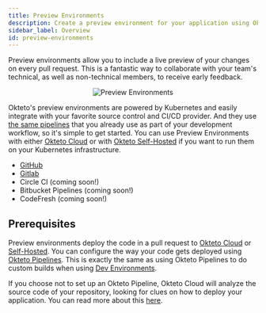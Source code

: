 ```yaml
---
title: Preview Environments
description: Create a preview environment for your application using Okteto
sidebar_label: Overview
id: preview-environments
---
```



Preview environments allow you to include a live preview of your changes on every pull request. This is a fantastic way to collaborate with your team's technical, as well as non-technical members, to receive early feedback.

<p align="center"><Image src="/docs/cloud/preview-environments/images/preview-environments.png" alt="Preview Environments" /></p>

Okteto's preview environments are powered by Kubernetes and easily integrate with your favorite source control and CI/CD provider. And they use [the same pipelines](/docs/0.10/cloud/okteto-pipeline/) that you already use as part of your development workflow, so it's simple to get started. You can use Preview Environments with either [Okteto Cloud](/docs/0.10/cloud) or with [Okteto Self-Hosted](/docs/0.10/enterprise) if you want to run them on your Kubernetes infrastructure.

- [GitHub](/docs/0.10/cloud/preview-environments/preview-environments-github/)
- [Gitlab](/docs/0.10/cloud/preview-environments/preview-environments-gitlab/)
- Circle CI (coming soon!)
- Bitbucket Pipelines (coming soon!)
- CodeFresh (coming soon!)

## Prerequisites

Preview environments deploy the code in a pull request to [Okteto Cloud](/docs/0.10/cloud/) or [Self-Hosted](/docs/0.10/enterprise/). You can configure the way your code gets deployed using [Okteto Pipelines](/docs/0.10/cloud/okteto-pipeline/). This is exactly the same as using Okteto Pipelines to do custom builds when using [Dev Environments](/docs/0.10/reference/development-environment/). 

If you choose not to set up an Okteto Pipeline, Okteto Cloud will analyze the source code of your repository, looking for clues on how to deploy your application. You can read more about this [here](/docs/0.10/cloud/deploy-from-git/#prerequisites).
